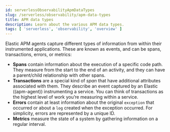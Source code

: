 ```yaml
---
id: serverlessObservabilityApmDataTypes
slug: /serverless/observability/apm-data-types
title: APM data types
description: Learn about the various APM data types.
tags: [ 'serverless', 'observability', 'overview' ]
---
```


<p><DocBadge template="technical preview" /></p>

Elastic APM agents capture different types of information from within their instrumented applications.
These are known as events, and can be spans, transactions, errors, or metrics:

* **Spans** contain information about the execution of a specific code path.
They measure from the start to the end of an activity, and they can have a parent/child
relationship with other spans.
* **Transactions** are a special kind of _span_ that have additional attributes associated with them.
They describe an event captured by an Elastic ((apm-agent)) instrumenting a service.
You can think of transactions as the highest level of work you’re measuring within a service.
* **Errors** contain at least information about the original `exception` that occurred or about
a `log` created when the exception occurred. For simplicity, errors are represented by a unique ID.
* **Metrics** measure the state of a system by gathering information on a regular interval.
